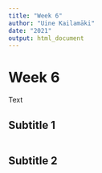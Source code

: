 ```yaml
---
title: "Week 6"
author: "Uine Kailamäki"
date: "2021"
output: html_document
---
```



# Week 6

Text

## Subtitle 1

```r


```

## Subtitle 2

```r


```